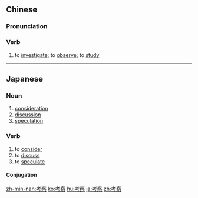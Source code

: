 ==Chinese==
{{zh-forms}}

===Pronunciation===
{{zh-pron
|m=kǎochá
|ma=Zh-kaochá.ogg
|c=haau2 caat3
|h=pfs=kháu-chhat
|mn=qz:khóⁿ-chhat/tw,xm,zz:khó-chhat
|cat=v
}}

===Verb===
{{zh-verb}}

# to [[investigate]]; to [[observe]]; to [[study]]

{{zh-cat|Intermediate}}

----

==Japanese==
{{ja-kanjitab|こう|さつ|yomi=o}}

===Noun===
{{ja-noun|こうさつ}}

# [[consideration]]
# [[discussion]]
# [[speculation]]

===Verb===
{{ja-verb-suru|こうさつ}}

# to [[consider]]
# to [[discuss]]
# to [[speculate]]

====Conjugation====
{{ja-suru|こうさつ}}

[[zh-min-nan:考察]]
[[ko:考察]]
[[hu:考察]]
[[ja:考察]]
[[zh:考察]]